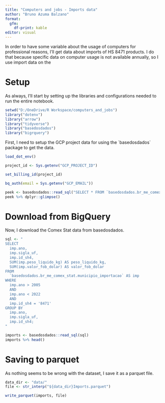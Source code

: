 ```yaml
---
title: "Computers and jobs - Imports data"
author: "Bruno Azuma Balzano"
format:
  gfm:
    df-print: kable
editor: visual
---
```


In order to have some variable about the usage of computers for professional reasons, I'll get data about imports of HS 8471 products. I do that because specific data on computer usage is not available annually, so I use import data on the

# Setup

As always, I'll start by setting up the libraries and configurations needed to run the entire notebook.

```r
setwd("D:/OneDrive/R Workspace/computers_and_jobs")
library("dotenv")
library("arrow")
library("tidyverse")
library("basedosdados")
library("bigrquery")
```

First, I need to setup the GCP project data for using the \`basedosdados\` package to get the data.

```r
load_dot_env()

project_id <- Sys.getenv("GCP_PROJECT_ID")

set_billing_id(project_id)

bq_auth(email = Sys.getenv("GCP_EMAIL"))
```

```r
peek <- basedosdados::read_sql("SELECT * FROM `basedosdados.br_me_comex_stat.municipio_importacao` LIMIT 1")
peek %>% dplyr::glimpse()
```

# Download from BigQuery

Now, I download the Comex Stat data from basedosdados.

```r
sql <- "
SELECT
  imp.ano,
  imp.sigla_uf,
  imp.id_sh4,
  SUM(imp.peso_liquido_kg) AS peso_liquido_kg,
  SUM(imp.valor_fob_dolar) AS valor_fob_dolar
FROM
  `basedosdados.br_me_comex_stat.municipio_importacao` AS imp
WHERE
  imp.ano > 2005
  AND
  imp.ano < 2022
  AND
  imp.id_sh4 = '8471'
GROUP BY
  imp.ano,
  imp.sigla_uf,
  imp.id_sh4;
"

imports <- basedosdados::read_sql(sql)
imports %>% head()
```

# Saving to parquet

As nothing seems to be wrong with the dataset, I save it as a parquet file.

```r
data_dir <- "data/"
file <- str_interp("${data_dir}Imports.parquet")

write_parquet(imports, file)
```
